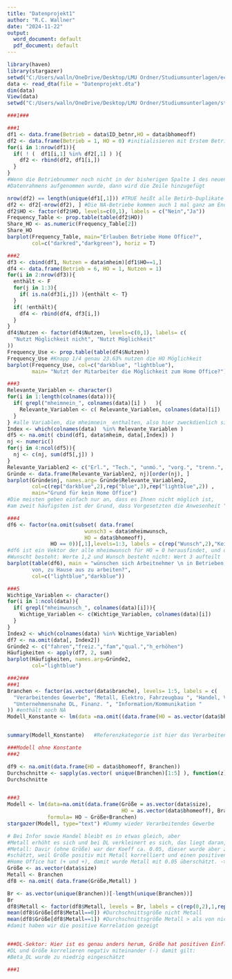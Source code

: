 ```yaml
---
title: "Datenprojekt1"
author: "R.C. Wallner"
date: "2024-11-22"
output:
  word_document: default
  pdf_document: default
---
```


```R
library(haven)
library(stargazer)
setwd("C:/Users/walln/OneDrive/Desktop/LMU Ordner/Studiumsunterlagen/econ_WiSe_3/Öko1")
data <- read_dta(file = "Datenprojekt.dta")
dim(data)
View(data)
setwd("C:/Users/walln/OneDrive/Desktop/LMU Ordner/Studiumsunterlagen/stat_WiSe1/GitRepositories/DatenprojektXiaJoRu")
```

```R
###1###

###1
df1 <- data.frame(Betrieb = data$ID_betnr,HO = data$bhomeoff)
df2 <- data.frame(Betrieb = 1, HO = 0) #initialisieren mit Erstem Betrieb
for(i in 1:nrow(df1)){
  if( ! (  df1[i,1] %in% df2[,1] ) ){
    df2 <- rbind(df2, df1[i,])
  }
}
#Wenn die Betriebnummer noch nicht in der bisherigen Spalte 1 des neuen
#Datenrahmens aufgenommen wurde, dann wird die Zeile hinzugefügt 

nrow(df2) == length(unique(df1[,1])) #TRUE heißt alle Betirb-Duplikate eliminert
df2 <- df2[-nrow(df2), ] #Die NA-Betriebe kommen auch 1 mal ganz am Ende vor
df2$HO <- factor(df2$HO, levels=c(0,1), labels = c("Nein","Ja"))
Frequency_Table <- prop.table(table(df2$HO))
Share_HO <- as.numeric(Frequency_Table[2])
Share_HO
barplot(Frequency_Table, main="Erlauben Betriebe Home Office?",
        col=c("darkred","darkgreen"), horiz = T)
```


```R
###2
df3 <- cbind(df1, Nutzen = data$mheim)[df1$HO==1,]
df4 <- data.frame(Betrieb = 6, HO = 1, Nutzen = 1)
for(i in 2:nrow(df3)){
  enthält <- F
  for(j in 1:3){
    if( is.na(df3[i,j]) ){enthält <- T}
  }
  if( !enthält){
    df4 <- rbind(df4, df3[i,])
  }
}
df4$Nutzen <- factor(df4$Nutzen, levels=c(0,1), labels= c(
  "Nutzt Möglichkeit nicht", "Nutzt Möglichkeit"
))
Frequency_Use <- prop.table(table(df4$Nutzen))
Frequency_Use #Knapp 1/4 genau 23.63% nutzen die HO Möglichkeit
barplot(Frequency_Use, col=c("darkblue", "lightblue"),
        main= "Nutzt der Mitarbeiter die Möglichkeit zum Home Office?")
```
```R
###3
Relevante_Variablen <- character()
for(i in 1:length(colnames(data))){
  if( grepl("mheimnein_", colnames(data)[i] )   ){
    Relevante_Variablen <- c( Relevante_Variablen, colnames(data)[i])
  }
} #alle Variablen, die mheimnein_ enthalten, also hier zweckdienlich sind
Index <- which(colnames(data)  %in% Relevante_Variablen )
df5 <- na.omit( cbind(df1, data$mheim, data[,Index]) )
nj <- numeric()
for(j in 4:ncol(df5)){
  nj <- c(nj, sum(df5[,j]) )
}
Relevante_Variablen2 <- c("Erl.", "Tech.", "unmö.", "vorg.", "trenn.", "team", "karr.")
Gründe <- data.frame(Relevante_Variablen2, nj)[order(nj), ]
barplot(Gründe$nj, names.arg= Gründe$Relevante_Variablen2,
        col=c(rep("darkblue",2),rep("blue",3),rep("lightblue",2)) ,
        main="Grund für kein Home Office")
#Die meisten geben einfach nur an, dass es Ihnen nicht möglich ist,
#am zweit häufigsten ist der Grund, dass Vorgesetzten die Anwesenheit "sehr wichtig" ist
```
```R
###4
df6 <- factor(na.omit(subset( data.frame( 
                         wunsch3 = data$mheimwunsch, 
                         HO = data$bhomeoff),
              HO == 0))[,1],levels=1:3, labels = c(rep("Wunsch",2),"Kein Wunsch") )
#df6 ist ein Vektor der alle mheimwunsch für HO = 0 herausfindet, und diese dann in
#Wunscht besteht: Werte 1,2 und Wunsch besteht nicht: Wert 3 aufteilt
barplot(table(df6), main = "wünschen sich Arbeitnehmer \n in Betrieben, die kein HO anbieten
        von, zu Hause aus zu arbeiten?",
        col=c("lightblue","darkblue"))
```
```R
###5
Wichtige_Variablen <- character()
for(i in 1:ncol(data)){
  if( grepl("mheimwunsch_", colnames(data)[i])){
    Wichtige_Variablen <- c(Wichtige_Variablen, colnames(data)[i])
  }
}
Index2 <- which(colnames(data) %in% Wichtige_Variablen)
df7 <- na.omit(data[, Index2])
Gründe2 <- c("fahren","freiz.","fam","qual.","h_erhöhen")
Häufigkeiten <- apply(df7, 2, sum)
barplot(Häufigkeiten, names.arg=Gründe2,
        col="lightblue")

```
```R
###2###
###1
Branchen <- factor(as.vector(data$branche), levels= 1:5, labels = c(
  "Verarbeitendes Gewerbe", "Metall, Elektro, Fahrzeugbau ", "Handel, Verkehr, Nachrichten ",
  "Unternehmensnahe DL, Finanz. ", "Information/Kommunikation "
)) #enthält noch NA
Modell_Konstante <- lm(data =na.omit((data.frame(HO = as.vector(data$bhomeoff),B =Branchen))),  formula= HO~B)


summary(Modell_Konstante)   #Referenzkategorie ist hier das Verarbeitende Gewerbe

###Modell ohne Konstante
###2

df9 <- na.omit(data.frame(HO = data$bhomeoff, Branchen))
Durchschnitte <- sapply(as.vector( unique(Branchen)[1:5] ), function(z) mean(df9$HO[df9$Branchen == z]) )
Durchschnitte


###3
Modell <- lm(data=na.omit(data.frame(Größe = as.vector(data$size),
                                     HO = as.vector(data$bhomeoff), Branchen)),
             formula= HO ~ Größe+Branchen)
stargazer(Modell, type="text") #Dummy wieder Verarbeitendes Gewerbe

# Bei Infor sowie Handel bleibt es in etwas gleich, aber 
#Metall erhöht es sich und bei DL verkleinert es sich, das liegt daran, dass
#Metall: Davir (ohne Größe) war der Koeff ca. 0.05, dieser wurde aber zu hoch einge-
#schätzt, weil Größe positiv mit Metall korrelliert und einen positiven Einfluss auf
#Home Office hat (+ und +), damit wurde Metall mit 0.05 überschätzt. -> OmittedVariableBias
Größe <- as.vector(data$size)
Metall <- Branchen
df8 <- na.omit( data.frame(Größe,Metall) )

Br <- as.vector(unique(Branchen))[-length(unique(Branchen))]
Br
df8$Metall <- factor(df8$Metall, levels = Br, labels = c(rep(0,2),1,rep(0,2)))
mean(df8$Größe[df8$Metall==0]) #Durchschnittsgröße nicht Metall 
mean(df8$Größe[df8$Metall==1]) #Durchschnittsgröße Metall > als von nicht-Metall
#damit haben wir die positive Korrelation gezeigt


###DL-Sektor: Hier ist es genau anders herum, Größe hat positiven Einfluss (+), aber 
#DL und Größe korrelieren negativ miteinander (-) damit gilt:
#Beta_DL wurde zu niedrig eingeschätzt 

###1






```










